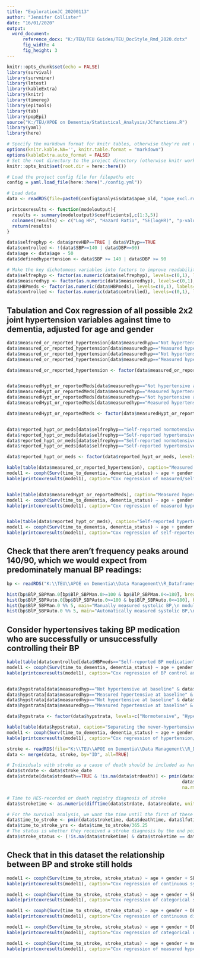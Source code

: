 ```yaml
---
title: "ExplorationJC_20200113"
author: "Jennifer Collister"
date: "16/01/2020"
output: 
  word_document:
      reference_docx: "K:/TEU/TEU Guides/TEU_DocStyle_Rmd_2020.dotx"
      fig_width: 4
      fig_height: 3
---
```


```r
knitr::opts_chunk$set(echo = FALSE)
library(survival)
library(survminer)
library(lmtest)
library(kableExtra)
library(knitr)
library(timereg)
library(epitools)
library(tab)
library(popEpi)
source("K:/TEU/APOE on Dementia/Statistical_Analysis/JCfunctions.R")
library(yaml)
library(here)

# Specify the markdown format for knitr tables, otherwise they're not compatible with kableExtra
options(knitr.kable.NA='', knitr.table.format = "markdown")
options(kableExtra.auto_format = FALSE)
# Set the root directory to the project directory (otherwise knitr works in the directory of the Rmd file by default)
knitr::opts_knit$set(root.dir = here::here())

# Load the project config file for filepaths etc
config = yaml.load_file(here::here("./config.yml"))

# Load data
data <- readRDS(file=paste0(config$analysisdata$apoe_old, "apoe_excl.rds"))

printcoxresults <- function(modeloutput){
  results <- summary(modeloutput)$coefficients[,c(1:3,5)]
  colnames(results) <- c("Log HR", "Hazard Ratio", "SE(logHR)", "p-value")
  return(results)
}

```

```r
data$selfrephyp <- data$prevHBP==TRUE | data$VIhyp==TRUE
data$controlled <- !(data$SBP>=140 | data$DBP>=90)
data$age <- data$age - 50
data$definedhypertension <- data$SBP >= 140 | data$DBP >= 90

# Make the key dichotomous variables into factors to improve readability of outputs
data$selfrephyp <- factor(as.numeric(data$selfrephyp), levels=c(0,1), labels=c("Self-reported normotensive", "Self-reported hypertensive"))
data$measuredhyp <- factor(as.numeric(data$measuredhyp), levels=c(0,1), labels=c("Not hypertensive at baseline", "Measured hypertensive at baseline"))
data$HBPmeds <- factor(as.numeric(data$HBPmeds), levels=c(0,1), labels=c("Self-reported no medication", "Self-reported BP medication"))
data$controlled <- factor(as.numeric(data$controlled), levels=c(0,1), labels=c("Inadequately controlled", "Successfully controlled"))

```

## Tabulation and Cox regression of all possible 2x2 joint hypertension variables against time to dementia, adjusted for age and gender

```r
data$measured_or_reported_hypertension[data$measuredhyp=="Not hypertensive at baseline" & data$selfrephyp=="Self-reported normotensive"] <- "Neither"
data$measured_or_reported_hypertension[data$measuredhyp=="Measured hypertensive at baseline" & data$selfrephyp=="Self-reported normotensive"] <- "Measured only"
data$measured_or_reported_hypertension[data$measuredhyp=="Not hypertensive at baseline" & data$selfrephyp=="Self-reported hypertensive"] <- "Self-report only"
data$measured_or_reported_hypertension[data$measuredhyp=="Measured hypertensive at baseline" & data$selfrephyp=="Self-reported hypertensive"] <- "Both"

data$measured_or_reported_hypertension <- factor(data$measured_or_reported_hypertension, levels=c("Neither", "Measured only", "Self-report only", "Both"))


data$measuredHypt_or_reportedMeds[data$measuredhyp=="Not hypertensive at baseline" & data$HBPmeds=="Self-reported no medication"] <- "Neither"
data$measuredHypt_or_reportedMeds[data$measuredhyp=="Measured hypertensive at baseline" & data$HBPmeds=="Self-reported no medication"] <- "Measured hypt"
data$measuredHypt_or_reportedMeds[data$measuredhyp=="Not hypertensive at baseline" & data$HBPmeds=="Self-reported BP medication"] <- "Self-report BP meds"
data$measuredHypt_or_reportedMeds[data$measuredhyp=="Measured hypertensive at baseline" & data$HBPmeds=="Self-reported BP medication"] <- "Both"

data$measuredHypt_or_reportedMeds <- factor(data$measuredHypt_or_reportedMeds, levels=c("Neither", "Measured hypt", "Self-report BP meds", "Both"))


data$reported_hypt_or_meds[data$selfrephyp=="Self-reported normotensive" & data$HBPmeds=="Self-reported no medication"] <- "Neither"
data$reported_hypt_or_meds[data$selfrephyp=="Self-reported hypertensive" & data$HBPmeds=="Self-reported no medication"] <- "Self-report hypt"
data$reported_hypt_or_meds[data$selfrephyp=="Self-reported normotensive" & data$HBPmeds=="Self-reported BP medication"] <- "Self-report BP meds"
data$reported_hypt_or_meds[data$selfrephyp=="Self-reported hypertensive" & data$HBPmeds=="Self-reported BP medication"] <- "Both"

data$reported_hypt_or_meds <- factor(data$reported_hypt_or_meds, levels=c("Neither", "Self-report hypt", "Self-report BP meds", "Both"))


```


```r
kable(table(data$measured_or_reported_hypertension), caption="Measured hypertension at baseline and self-reported hypertension")
model1 <- coxph(Surv(time_to_dementia, dementia_status) ~ age + gender + measured_or_reported_hypertension, data=data)
kable(printcoxresults(model1), caption="Cox regression of measured/self-reported hypertension against time to dementia")


kable(table(data$measuredHypt_or_reportedMeds), caption="Measured hypertension at baseline and self-reported BP medication")
model1 <- coxph(Surv(time_to_dementia, dementia_status) ~ age + gender + measuredHypt_or_reportedMeds, data=data)
kable(printcoxresults(model1), caption="Cox regression of measured hypertension/self-reported BP medication against time to dementia")


kable(table(data$reported_hypt_or_meds), caption="Self-reported hypertension and self-reported BM medication")
model1 <- coxph(Surv(time_to_dementia, dementia_status) ~ age + gender + reported_hypt_or_meds, data=data)
kable(printcoxresults(model1), caption="Cox regression of self-reported hypertension/medication against time to dementia")


```

## Check that there aren't frequency peaks around 140/90, which we would expect from predominately manual BP readings:

```r
bp <- readRDS("K:\\TEU\\APOE on Dementia\\Data Management\\R_Dataframes_TLA\\38358\\BlP_base.rds")

hist(bp$BlP_SBPMan.0[bp$BlP_SBPMan.0>=100 & bp$BlP_SBPMan.0<=180], breaks=seq(100,180,by=1), main="Manually measured systolic BP \nbetween 100 and 180 mmHg", xlab="Systolic BP, mmHg")
hist(bp$BlP_SBPAuto.0[bp$BlP_SBPAuto.0>=100 & bp$BlP_SBPAuto.0<=180], breaks=seq(100,180,by=1), main="Automatically measured systolic BP \nbetween 100 and 180 mmHg", xlab="Systolic BP, mmHg")
hist(bp$BlP_SBPMan.0 %% 5, main="Manually measured systolic BP,\n modulo 5", xlab="Systolic BP modulo 5")
hist(bp$BlP_SBPAuto.0 %% 5, main="Automatically measured systolic BP,\n modulo 5", xlab="Systolic BP modulo 5")
```

## Consider hypertensives taking BP medication who are successfully or unsuccessfully controlling their BP

```r
kable(table(data$controlled[data$HBPmeds=="Self-reported BP medication"]), caption="Control among those on BP medication")
model1 <- coxph(Surv(time_to_dementia, dementia_status) ~ age + gender + controlled, data=data[data$HBPmeds=="Self-reported BP medication",])
kable(printcoxresults(model1), caption="Cox regression of BP control among those taking BP medication against time to dementia")


data$hypstrata[data$measuredhyp=="Not hypertensive at baseline" & data$HBPmeds=="Self-reported no medication"] <- "Normotensive"
data$hypstrata[data$measuredhyp=="Measured hypertensive at baseline" & data$HBPmeds=="Self-reported no medication"] <- "Hypertensive without meds"
data$hypstrata[data$measuredhyp=="Not hypertensive at baseline" & data$HBPmeds=="Self-reported BP medication"] <- "On meds, in control"
data$hypstrata[data$measuredhyp=="Measured hypertensive at baseline" & data$HBPmeds=="Self-reported BP medication"] <- "On meds, uncontrolled"

data$hypstrata <- factor(data$hypstrata, levels=c("Normotensive", "Hypertensive without meds", "On meds, in control", "On meds, uncontrolled"))

kable(table(data$hypstrata), caption="Separating the never-hypertensives and the controlled hypertensives")
model1 <- coxph(Surv(time_to_dementia, dementia_status) ~ age + gender + hypstrata, data=data)
kable(printcoxresults(model1), caption="Cox regression of hypertension/control status against time to dementia")

```

```r
stroke <- readRDS(file="K:\\TEU\\APOE on Dementia\\Data Management\\R_Dataframes_TLA\\38358\\Organised\\stroke.rds")
data <- merge(data, stroke, by="ID", all=TRUE)

# Individuals with stroke as a cause of death should be included as having stroke
data$strdate <- data$stroke_date
data$strdate[data$strdeath==TRUE & !is.na(data$strdeath)] <- pmin(data$stroke_date[data$strdeath==TRUE & !is.na(data$strdeath)],
                                                                  data$deathdate[data$strdeath==TRUE & !is.na(data$strdeath)],
                                                                  na.rm=TRUE)

# Time to HES-recorded or death registry diagnosis of stroke
data$stroketime <- as.numeric(difftime(data$strdate, data$recdate, unit='days'))

# For the survival analysis, we want the time until the first of these end points
data$time_to_stroke <- pmin(data$stroketime, data$deathtime, data$lfutime, data$actime, na.rm=TRUE)
data$time_to_stroke_yrs <- data$time_to_stroke/365.25
# The status is whether they received a stroke diagnosis by the end point
data$stroke_status <- (!is.na(data$stroketime) & data$stroketime == data$time_to_stroke)

```

## Check that in this dataset the relationship between BP and stroke still holds

```r

model1 <- coxph(Surv(time_to_stroke, stroke_status) ~ age + gender + SBP, data=data)
kable(printcoxresults(model1), caption="Cox regression of continuous systolic blood pressure against time to stroke")

model1 <- coxph(Surv(time_to_stroke, stroke_status) ~ age + gender + SBPcat, data=data)
kable(printcoxresults(model1), caption="Cox regression of categorical systolic blood pressure against time to stroke (reference category SBP<=120)")

model1 <- coxph(Surv(time_to_stroke, stroke_status) ~ age + gender + DBP, data=data)
kable(printcoxresults(model1), caption="Cox regression of continuous diastolic blood pressure against time to stroke")

model1 <- coxph(Surv(time_to_stroke, stroke_status) ~ age + gender + DBPcat, data=data)
kable(printcoxresults(model1), caption="Cox regression of categorical diastolic blood pressure against time to stroke (reference category DBP<=80)")

model1 <- coxph(Surv(time_to_stroke, stroke_status) ~ age + gender + measuredhyp, data=data)
kable(printcoxresults(model1), caption="Cox regression of measured hypertensive status at baseline assessment against time to stroke")

```